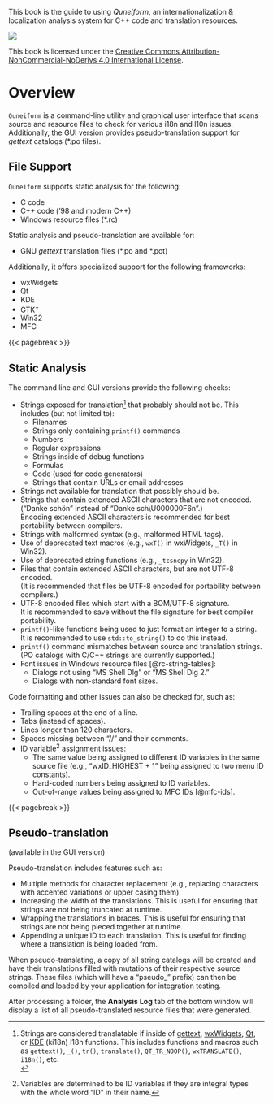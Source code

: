::: {.content-visible when-format="html"}
<!-- Just want this preface in the gitbook.
     PDF output will have its own copyright page after the title.-->

This book is the guide to using *Quneiform*, an internationalization & localization analysis system for C++ code and translation resources.

![](images/CC_BY-NC-ND.png)

This book is licensed under the [Creative Commons Attribution-NonCommercial-NoDerivs 4.0 International License](https://creativecommons.org/licenses/by-nc-nd/4.0/).
:::

# Overview

`Quneiform` is a command-line utility and graphical user interface that scans source and resource files to check for
various i18n and l10n issues. Additionally, the GUI version provides pseudo-translation support for
*gettext* catalogs (\*.po files).

## File Support

`Quneiform` supports static analysis for the following:

- C code
- C++ code ('98 and modern C++)
- Windows resource files (\*.rc)

Static analysis and pseudo-translation are available for:

- GNU *gettext* translation files (\*.po and \*.pot)

Additionally, it offers specialized support for the following frameworks:

- wxWidgets
- Qt
- KDE
- GTK^+^
- Win32
- MFC

{{< pagebreak >}}

## Static Analysis

The command line and GUI versions provide the following checks:

- Strings exposed for translation[^1] that probably should not be. This includes (but not limited to):
  - Filenames
  - Strings only containing `printf()` commands
  - Numbers
  - Regular expressions
  - Strings inside of debug functions
  - Formulas
  - Code (used for code generators)
  - Strings that contain URLs or email addresses
- Strings not available for translation that possibly should be.
- Strings that contain extended ASCII characters that are not encoded.
  ("Danke schön" instead of "Danke sch\\U000000F6n".)<br />
  Encoding extended ASCII characters is recommended for
  best portability between compilers.
- Strings with malformed syntax (e.g., malformed HTML tags).
- Use of deprecated text macros (e.g., `wxT()` in wxWidgets, `_T()` in Win32).
- Use of deprecated string functions (e.g., `_tcsncpy` in Win32).
- Files that contain extended ASCII characters, but are not UTF-8 encoded.<br />
  (It is recommended that files be UTF-8 encoded for portability between compilers.)
- UTF-8 encoded files which start with a BOM/UTF-8 signature.<br />
  It is recommended to save without the file signature for best compiler portability.
- `printf()`-like functions being used to just format an integer to a string.<br />
  It is recommended to use `std::to_string()` to do this instead.
- `printf()` command mismatches between source and translation strings.<br />
  (PO catalogs with C/C++ strings are currently supported.)
- Font issues in Windows resource files [@rc-string-tables]:
  - Dialogs not using "MS Shell Dlg" or "MS Shell Dlg 2."
  - Dialogs with non-standard font sizes.

Code formatting and other issues can also be checked for, such as:

- Trailing spaces at the end of a line.
- Tabs (instead of spaces).
- Lines longer than 120 characters.
- Spaces missing between "//" and their comments.
- ID variable[^2] assignment issues:
  - The same value being assigned to different ID variables in the same source file
    (e.g., "wxID_HIGHEST + 1" being assigned to two menu ID constants).
  - Hard-coded numbers being assigned to ID variables.
  - Out-of-range values being assigned to MFC IDs [@mfc-ids].
  
{{< pagebreak >}}

## Pseudo-translation

(available in the GUI version)

Pseudo-translation includes features such as:

- Multiple methods for character replacement (e.g., replacing characters with accented variations or upper casing them).
- Increasing the width of the translations. This is useful for ensuring that strings are not being truncated at runtime.
- Wrapping the translations in braces. This is useful for ensuring that strings are not being pieced together at runtime.
- Appending a unique ID to each translation. This is useful for finding where a translation is being loaded from.

When pseudo-translating, a copy of all string catalogs will be created and have their translations filled
with mutations of their respective source strings.
These files (which will have a "pseudo\_" prefix) can then be compiled and loaded by your application for integration testing.

::: {.notesection data-latex=""}
After processing a folder, the **Analysis Log** tab of the bottom window will display a list of all pseudo-translated resource files that were generated.
:::

[^1]: Strings are considered translatable if inside of [gettext](https://www.gnu.org/software/gettext/),
[wxWidgets](https://www.wxwidgets.org), [Qt](https://www.qt.io), or
[KDE](https://develop.kde.org/docs/plasma/widget/translations-i18n) (ki18n) i18n functions.
This includes functions and macros such as `gettext()`, `_()`, `tr()`, `translate()`,
`QT_TR_NOOP()`, `wxTRANSLATE()`, `i18n()`, etc.<br />
[^2]: Variables are determined to be ID variables if they are integral types with the whole word "ID" in their name.
